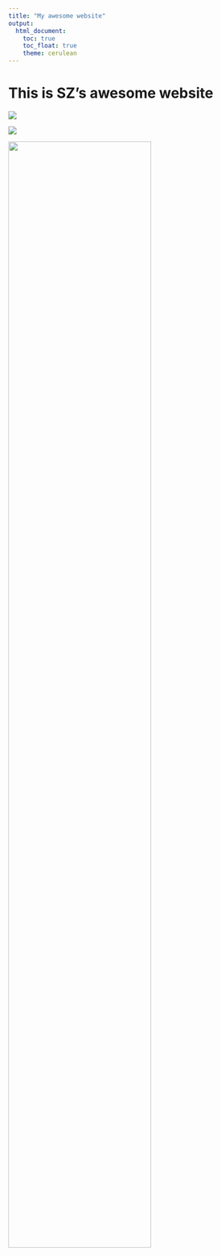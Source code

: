 ```yaml
---
title: "My awesome website"
output: 
  html_document:
    toc: true
    toc_float: true
    theme: cerulean
---
```


# This is SZ's awesome website

![](https://media.giphy.com/media/drXGoW1iudhKw/giphy.gif)

![](images/ted.jpg)

<img src="images/ted.jpg" style="width:75%">



